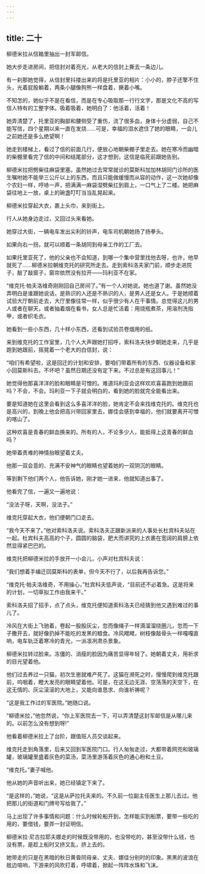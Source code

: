 ```yaml
---
---
---
```

title: 二十
---



柳德米拉从信箱里抽出一封军邮信。

她大步走进房间，把信封对着亮光，从老大的信封上撕去一条边儿。

有一刹那她觉得，从信封里抖搂出来的将是托里亚的相片：小小的，脖子还擎不住头，光着屁股躺着，两条小腿像狗熊一样盘着，撅着小嘴。

不知怎的，她似乎不是在看信，而是在专心吸取那一行行文字，那是文化不高的写信人特有的工整字体。吸着吸着，她明白了：他活着，活着！

她弄清楚了，托里亚的胸部和腰侧受了重伤，流了很多血，身体十分虚弱，自己不能写信，四个星期以来一直在发烧……可是，幸福的泪水遮住了她的眼睛，一会儿之前她还是多么绝望啊！

她走到楼梯上，看过了信的前面几行，便放心地朝柴棚子里走去。她在寒冷而幽暗的柴棚里看完了信的中间和结尾部分，这才想到，这信是临死前跟她告别。

柳德米拉把劈柴往麻袋里塞。虽然她过去常常就诊的莫斯科加加林胡同门诊所的医生嘱咐她不能举三公斤以上的东西，而且只能做缓慢而从容的动作，这一次她却像个农妇一样，哼哧一声，把满满一麻袋湿劈柴扛到肩上，一口气上了二楼。她把麻袋往地上一放，桌上的碗盏叮叮当当乱晃起来。

柳德米拉穿起大衣，裹上头巾，来到街上。

行人从她身边走过，又回过头来看她。

她穿过大街，一辆电车发出尖利的铃声，电车司机朝她扬了扬拳头。

如果向右一拐，就可以顺着一条胡同到母亲工作的工厂去。

如果托里亚死了，他的父亲也不会知道，到哪一个集中营里找他去呀，也许，他早就死了……柳德米拉朝维克托的研究所走去。走到索科洛夫家门前，顺步走进院子，敲了敲窗子，窗帘依然没有拉开——玛利亚不在家。

“维克托·帕夫洛维奇刚刚回自己房间了。”有一个人对她说。她也道了谢。虽然她没弄明白是谁跟她说话，是熟识的人还是不熟识的人，是男人还是女人。于是她顺着试验大厅朝前走去，大厅里像往常一样，似乎很少有人在干事情。总觉得这儿的男人或者在聊天，或者抽着烟在看书，女人总是忙活着：用烧瓶煮茶，用溶剂洗指甲，或者织毛衣。

她看到一些小东西，几十样小东西，还看到试验员卷烟用的纸。

来到维克托的工作室里，几个人大声跟她打招呼，索科洛夫快步朝她走来，几乎是跑到她跟前，摇晃着一个老大的白信封，说：

“咱们有希望啦，这是回迁的计划和安排，要咱们带着所有的东西、仪器设备和家小回莫斯科去。不坏吧？虽然日期还没有定下来。不过总是有这回事儿！”

她觉得他那喜洋洋的脸和眼睛是可憎的。难道玛利亚会这样欢欢喜喜跑到她跟前吗？不会，不会。玛利亚一下子就会明白的，看到她的脸就完全能看出来。

要是知道她在这里会看到这么多喜洋洋的脸，她肯定不会来找维克托的。维克托也是高兴的，到晚上他会把高兴带回家里去，娜佳会感到幸福的，他们就要离开可憎的喀山了。

这种欢喜是青春的鲜血换来的。所有的人，不论多少人，能抵得上这青春的鲜血吗？

她带着责难的神情抬眼望着丈夫。

他那一双会意的、充满不安神气的眼睛也望着她的一双阴沉的眼睛。

等到剩下他们两个人，他告诉她，刚才她一进来，他就知道出事了。

他看完了信，一遍又一遍地说：

“没法子呀，天啊，没法子。”

维克托穿起大衣，他们便朝门口走去。

“我今天不来了。”他对索科洛夫说。索科洛夫正跟新派来的人事处长杜宾科夫站在一起。杜宾科夫高高的个子，圆圆的脑袋，肥大而讲究的上衣裹在宽阔的肩膀上依然显得紧巴巴的。

维克托把柳德米拉的手放开一小会儿，小声对杜宾科夫说：

“我们想着手编迁回莫斯科的表单，但今天不行了，以后我再告诉您。”

“维克托·帕夫洛维奇，不用操心，”杜宾科夫低声说，“目前还不必着急。这是将来的计划，一切草拟工作由我来干。”

索科洛夫招了招手，点了点头，维克托便知道索科洛夫已经猜到他又遇到难过的事儿了。

冷风在大街上飞驰着，卷起一股股灰尘，忽而像绳子一样滴溜溜绕圈儿，忽而一下子撒开去，就好像扔掉不能吃的发黑的粮食。冷风飕飕，树枝像敲骨头一样嘎嘎直响，电车轨泛着寒冷的青光，一派凛冽肃杀景象。

柳德米拉转过脸来。冻僵的、消瘦的脸因为痛苦显得年轻了。她朝着丈夫，用祈求的目光望着他。

他们过去养过一只猫，初次生崽就难产死了。这猫在濒死之时，慢慢爬到维克托跟前，呜咽着，瞪大发亮的眼睛望着他。可是，在这无边无涯、空荡荡的天空下，在这无情的、灰尘滚滚的大地上，又能向谁恳求、向谁祈祷呢？

“这是我工作过的军医院。”她随口说。

“柳德米拉，”他忽然说，“你上军医院去一下，可以弄清楚这封军邮信是从哪儿来的。以前怎么没有想到呀!”

他看着柳德米拉上了台阶，跟值班人员交谈起来。

维克托走到角落里，后来又回到军医院门口。行人匆匆走过，大都带着网兜和玻璃罐，玻璃罐里盛着灰色的菜汤，菜汤里游荡着灰色的通心粉和土豆。

“维克托。”妻子喊他。

他从她的声音听出来，她已经镇定下来了。

“是这样的，”她说，“这是从萨拉托夫来的。不久前一位副主任医生上那儿去过。他把那儿的街道和门牌号写给我了。”

马上出现了许多事情和问题：什么时候轮船开到，怎样能买到船票，要带一些吃的用的，要借钱，要弄一封证明信。

柳德米拉·尼古拉耶夫娜走的时候既没带用的，也没带吃的，甚至没带什么钱，也没有票，是趁上船时又挤又乱，挤上去的。

她带走的只是在黑暗的秋日黄昏同母亲、丈夫、娜佳分别时的印象。黑黑的波浪在舷边喧响，下游来的风吹打着，呼啸着，掀起一阵阵水珠和飞沫。
